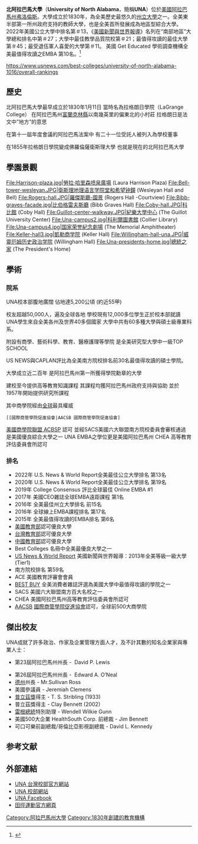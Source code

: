 
{{disputed|time=2015-04-11T13:39:49+00:00}}
{{Infobox university
 |name =University of North Alabama
 |SealImage      =Logo海報架 修改(原色) 85x145cm.png
 |image          =Alabama university collage.jpg
 |image_size     =350px
 |motto= {{lang-la|Veritas Lux. Orbis Terrarum}}（Changing Lives. Creating Futures）
 |established=1830
 |type=[[公立大學|公立大學]]
 |president=Ken Kitts
 |city=[[弗洛倫斯_(亞拉巴馬州)|弗洛倫斯]]
 |state=[[阿拉巴馬州|阿拉巴馬州]]
 |country=[[美國|美國]]
 |coor = {{coord|34.81|-87.68|display=inline,title}}
 |students= 7,243
 |faculty=322
 |endowment=$2361萬<ref name="USnews"/>
 |campus=都市，{{convert|130|acre}}
 |nickname=Lions
 |mascot=Leo III & Una
 |colors=紫色和金色 {{color box|#46166B}}{{color box|#DB9F11}}
 |website=http://www.una.edu
 |logo=
}}

'''北阿拉巴馬大學'''（'''University of North Alabama'''，簡稱'''UNA'''）位於[[美國|美國]][[阿拉巴馬州|阿拉巴馬州]][[弗洛倫斯_(亞拉巴馬州)|弗洛倫斯]]。大學成立於1830年，為全美歷史最悠久的[[州立大学系统|州立大學]]之一。全美東半部第一所州政府支持的教師大學，也是全美首所發展成為地區型綜合大學。
2022年美國公立大學中排名第＃13，《[[美國新聞與世界報道|美國新聞與世界報導]]》名列在“南部地區”大學總和排名中第＃27；大學中最佳教學品質院校第＃21；最值得攻讀的最佳大學第＃45；最受退伍軍人喜愛的大學第＃11。
美國 Get Educated 學術調查機構全美最值得攻讀之EMBA 第10名。<ref name="USnews">{{cite web|title=University of North Alabama|url=http://colleges.usnews.rankingsandreviews.com/best-colleges/university-of-north-alabama-1016|publisher=[[美國新聞與世界報道|美國新聞與世界報道]]|accessdate=2015-04-11|archive-date=2015-04-14|archive-url=https://web.archive.org/web/20150414055207/http://colleges.usnews.rankingsandreviews.com/best-colleges/university-of-north-alabama-1016|dead-url=no}}</ref>

https://www.usnews.com/best-colleges/university-of-north-alabama-1016/overall-rankings {{Wayback|url=https://www.usnews.com/best-colleges/university-of-north-alabama-1016/overall-rankings |date=20220602143143 }}



== 歷史 ==

北阿拉巴馬大學最早成立於1830年1月11日
當時名為拉格朗日學院（LaGrange College）
在阿拉巴馬州[[富蘭克林縣_(阿拉巴馬州)|富蘭克林縣]]以南幾英里的偏東北的小村莊
拉格朗日是法文中”地方”的意思

在第十一屆年度會議的阿拉巴馬法案中
有二十一位受託人被列入為學校董事

在1855年拉格朗日學院變成佛羅倫薩衛斯理大學
也就是現在的北阿拉巴馬大學

== 學園景觀 ==

<gallery>
File:Harrison-plaza.jpg|勞拉·哈里森喷泉廣場 (Laura Harrison Plaza)
File:Bell-tower-wesleyan.JPG|衛斯理地理语言学院堂和希望钟鐘 (Wesleyan Hall and Bell)
File:Rogers-hall.JPG|羅傑斯廳-園景 (Rogers Hall -Courtview)
File:Bibb-graves-facade.jpg|比伯格雷夫斯廳 (Bibb Graves Hall)
File:Coby-hall.JPG|科比館 (Coby Hall)
File:Guillot-center-walkway.JPG|紀樂大學中心 (The Guillot University Center)
File:Una-campus2.jpg|科利爾圖書館 (Collier Library)
File:Una-campus4.jpg|国家荣誉紀念劇場 (The Memorial Amphitheater)
File:Keller-hall3.jpg|凱勒商学院 (Keller Hall)
File:Willingham-hall-una.JPG|威靈厄姆历史政治学院 (Willingham Hall)
File:Una-presidents-home.jpg|總統之家 (The President's Home)
</gallery>

== 學術 ==

=== 院系 ===

UNA校本部腹地廣闊
佔地達5,200公頃 (約近55甲)

校友超越50,000人，遍及全球各地
學校現有12,000多位學生正於校本部就讀
UNA學生來自全美各州及世界40多個國家
大學中共有60多種大學與碩士級專業科系。

附設有商學、藝術科學、教育、醫療護理等學院
是全美研究型大學中一級TOP SCHOOL

US NEWS與CAPLAN評比為全美南方院校排名前30名最值得攻讀的碩士學院。


大學成立近二百年
是阿拉巴馬州第一所獲得學院勳章的大學

建校至今提供高等教育知識課程
其課程均獲阿拉巴馬州政府支持與協助
並於 1957年開始提供研究所課程

其中商學院經由[[世界|全球]]最具權威
 [[國際商管學院促進協會|AACSB 國際商管學院促進協會]
[[美國商學院聯盟_ACBSP|美國商學院聯盟 ACBSP]] 認可
並經SACS美國六大聯盟南方院校委員會審核通過
是美國優良綜合大學之一
UNA EMBA之學位更是美國阿拉巴馬州 CHEA 高等教育評估委員會所認可

=== 排名 ===

*2022年 U.S. News & World Report全美最佳公立大學排名 第13名
*2020年 U.S. News & World Report全美最佳公立大學排名 第19名
*2019年 College Consensus 評比全球最佳 Online EMBA #1
*2017年 美國CEO雜誌全球EMBA遠距課程 第1名
*2016年 全美最佳州立大學排名 前15名
*2016年 全球線上EMBA課程排名 第17名
*2015年 全美最值得攻讀的EMBA排名 第6名
*[[美國教育部|美國教育部]]認可優良大學
*[[中華民國教育部|台灣教育部]]認可優良大學
*[[中华人民共和国教育部|中國教育部]]認可優良大學
* Best Colleges 名冊中全美最優良大學之一
* [[美国新闻与世界报道|US News & World Report]] 美國新聞與世界報導：2013年全美等級一級大學(Tier1)
* 南方院校排名 第59名
* ACE 美國教育評審會會員
* [[百思买|BEST BUY]] 全美消費者雜誌評選為美國大學中最值得攻讀的學院之一
* SACS 美國六大聯盟南方百大名校之一
* CHEA 美國阿拉巴馬州高等教育評估委員會所認可
* [[國際商管學院促進協會|AACSB]] [[國際商管學院促進協會|國際商管學院促進協會]]認可，全球前500大商學院

== 傑出校友 ==
UNA成就了許多政治、作家及企業管理方面人才，及不計其數的知名企業家與專業人士：
* 第23屆阿拉巴馬州州長 -  David P. Lewis

* 第26屆阿拉巴馬州州長 -  Edward A. O’Neal
* [[德克萨斯州|德州]]州長 - Mr.Sullivan Ross
* 美國參議員 - Jeremiah Clemens
* [[普利策奖|普立茲獎]]得主 - T. S. Stribling (1933)
* 普立茲獎得主 - Clay Bennett (2002)
* [[罗纳德·里根|雷根總統]]特別助理 - Wendell Wilkie Gunn
* 美國500大企業 HealthSouth Corp. 前總裁 - Jim Bennett
* 可口可樂前副總裁/哥倫比亞影視副總裁 - David L. Kennedy

== 参考文献 ==
{{reflist}}

== 外部連結 ==

* [http://www.iuc-edu.org/ UNA 台灣校部官方網站]{{Wayback|url=http://www.iuc-edu.org/ |date=20141224045334 }}
* [http://www.una.edu UNA 校部網站]{{Wayback|url=http://www.una.edu/ |date=20200925115748 }}
* [https://www.facebook.com/UNA.Asia.com.tw/ UNA Facebook] {{Wayback|url=https://www.facebook.com/UNA.Asia.com.tw/ |date=20200407143225 }}
* [http://www.roarlions.com/ 田徑運動官方網頁]{{Wayback|url=http://www.roarlions.com/ |date=20130724024342 }}

{{阿拉巴馬州的學院和大學}}

[[Category:阿拉巴馬州大學|Category:阿拉巴馬州大學]]
[[Category:1830年創建的教育機構|Category:1830年創建的教育機構]]